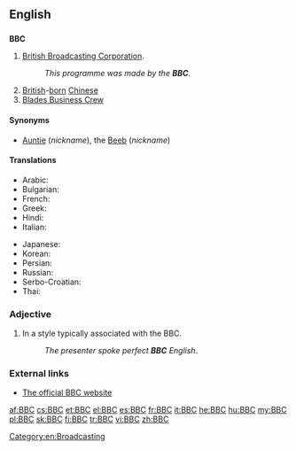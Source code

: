 {{also|ВВС}}
==English==
{{wikipedia|dab=BBC (disambiguation)|BBC}}

==={{initialism}}===
'''BBC'''

# {{context|''usually preceded by'' "the"}} [[British Broadcasting Corporation]].
#: ''This programme was made by the '''BBC'''.''
# [[British]]-[[born]] [[Chinese]]
# [[wikipedia:Blades Business Crew|Blades Business Crew]]

====Synonyms====
* {{sense|British Broadcasting Corporation}} [[Auntie]] (''nickname''), the [[Beeb]] (''nickname'')

====Translations====
{{trans-top|British Broadcasting Corporation}}
* Arabic: {{t-|ar|بي بي سي|m|tr=bii bii sii}}
* Bulgarian: {{t-|bg|Би Би Си|tr=Bi bi sí}}
* French: {{t+|fr|BBC|f}}
* Greek: {{t-|el|Μπι Μπι Σι|tr=Bi Bi Si}}
* Hindi: {{t-|hi|बीबीसी|tr=bībīsī}}
* Italian: {{t+|it|BBC|f}}
{{trans-mid}}
* Japanese: {{t-|ja|ﾋﾞｰ・ビー・シー|tr=bī-bī-shī}}
* Korean: {{t-|ko|비비시|tr=bibisi|sc=Hang}}
* Persian: {{t-|fa|بی‌بی‌سی|sc=fa-Arab}}
* Russian: {{t-|ru|Би-би-си|f|tr=Bi-bi-sí}}
* Serbo-Croatian: {{t-|sh|Би-би-си|m|tr=Bi-bi-si|sc=Cyrl}}
* Thai: {{t-|th|บีบีซี|tr=bee-bee-see}}
{{trans-bottom}}

{{trans-top|British-born Chinese}}
{{trans-mid}}
{{trans-bottom}}

===Adjective===
{{en-adj|-}}

# In a style typically associated with the BBC.
#: ''The presenter spoke perfect '''BBC''' English''.

===External links===
* [http://www.bbc.co.uk The official BBC website]
[[Category:en:Broadcasting]]

[[af:BBC]]
[[cs:BBC]]
[[et:BBC]]
[[el:BBC]]
[[es:BBC]]
[[fr:BBC]]
[[it:BBC]]
[[he:BBC]]
[[hu:BBC]]
[[my:BBC]]
[[pl:BBC]]
[[sk:BBC]]
[[fi:BBC]]
[[tr:BBC]]
[[vi:BBC]]
[[zh:BBC]]